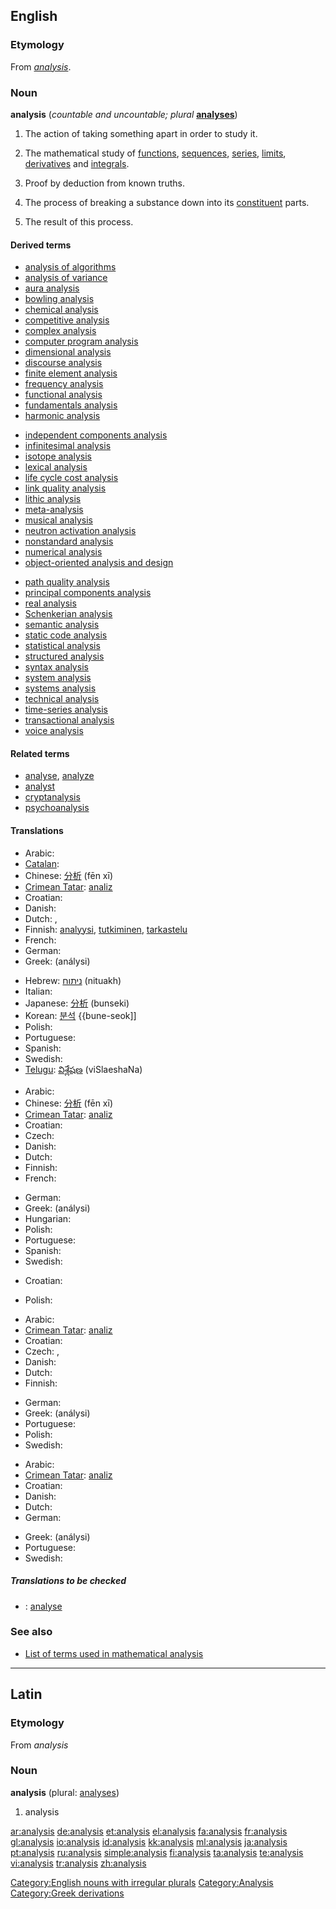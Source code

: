 {{see|Analysis}}
==English==
===Etymology===
From {{ML.}} ''[[#Latin|analysis]]''.

===Noun===
{{wikipedia}}
'''analysis''' (''countable and uncountable; plural'' '''[[analyses]]''')

# The action of taking something apart in order to study it.
# {{uncountable}} {{math}} The mathematical study of [[function]]s, [[sequence]]s, [[series]], [[limit]]s, [[derivative]]s and [[integral]]s.
# {{logic}} Proof by deduction from known truths.
# {{uncountable}} {{chemistry}} The process of breaking a substance down into its [[constituent]] parts.
# {{countable}} {{chemistry}} The result of this process.

====Derived terms====
<!--See Wikipedia for the meanings of many of these-->
{{top3}}
* [[analysis of algorithms]]<!--in computing-->
* [[analysis of variance]]<!--in statistics-->
* [[aura analysis]]<!--study of bodily auras and energy fields-->
* [[bowling analysis]]<!--in cricket-->
* [[chemical analysis]]
* [[competitive analysis]]<!--in computing-->
* [[complex analysis]]<!--in mathematics-->
* [[computer program analysis]]<!--in computing-->
* [[dimensional analysis]]<!--in physics and engineering-->
* [[discourse analysis]]<!--in linguistics-->
* [[finite element analysis]]<!--in signal processing-->
* [[frequency analysis]]<!--in crytography-->
* [[functional analysis]]<!--in mathematics-->
* [[fundamentals analysis]]<!--in economics-->
* [[harmonic analysis]]<!--in mathematics-->
{{mid3}}
* [[independent components analysis]]<!--in signal processing-->
* [[infinitesimal analysis]]<!--in mathematics-->
* [[isotope analysis]]<!--in archaeology and paleontology-->
* [[lexical analysis]]<!--in computing-->
* [[life cycle cost analysis]]
* [[link quality analysis]]<!--in signal processing-->
* [[lithic analysis]]<!--study of stone tools, in archaeology-->
* [[meta-analysis]]<!--in statistics-->
* [[musical analysis]]<!--in music-->
* [[neutron activation analysis]]<!--in chemistry-->
* [[nonstandard analysis]]<!--in mathematics-->
* [[numerical analysis]]<!--in mathematics-->
* [[object-oriented analysis and design]]<!--in computing-->
{{mid3}}
* [[path quality analysis]]<!--in signal processing-->
* [[principal components analysis]]<!--in signal processing-->
* [[real analysis]]<!--in mathematics-->
* [[Schenkerian analysis]]<!--in music-->
* [[semantic analysis]]<!--in computing-->
* [[static code analysis]]<!--in computing-->
* [[statistical analysis]]<!--in mathematics-->
* [[structured analysis]]<!--in computing-->
* [[syntax analysis]]<!--in computing-->
* [[system analysis]]<!--in electrical engineering-->
* [[systems analysis]]<!--study of large systems-->
* [[technical analysis]]<!--in economics-->
* [[time-series analysis]]<!--in statistics-->
* [[transactional analysis]]<!--in psychotherapy-->
* [[voice analysis]]<!--in linguistics-->
{{bottom}}

====Related terms====
* [[analyse]], [[analyze]]
* [[analyst]]
* [[cryptanalysis]]<!--in crytography-->
* [[psychoanalysis]]

====Translations====
{{trans-top|action of taking something apart to study it}}
* Arabic: {{t-|ar|تحليل|sc=ARchar}}
* [[Catalan]]: {{t|ca|anàlisi|f}}
* Chinese: [[分析]] (fēn xī)
* [[Crimean Tatar]]: [[analiz]]
* Croatian: {{t-|hr|analiza|f}}
* Danish: {{t-|da|analyse|c}}
* Dutch: {{t+|nl|analyse|f}}, {{t-|nl|ontleding|f}}
* Finnish: [[analyysi]], [[tutkiminen]], [[tarkastelu]]
* French: {{t+|fr|analyse|f}}
* German: {{t-|de|Analyse|f}}
* Greek: {{t|el|ανάλυση|f|sc=Grek}} (análysi)
{{trans-mid}}
* Hebrew: [[ניתוח]] (nituakh) {{m}}
* Italian: {{t+|it|analisi|f}}
* Japanese: [[分析]] (bunseki)
* Korean: [[분석]] {{bune-seok]]
* Polish: {{t-|pl|analiza|f}}
* Portuguese: {{t-|pt|análise|f}}
* Spanish: {{t|es|análisis|m}}
* Swedish: {{t-|sv|analys|c}}
* [[Telugu]]: [[విశ్లేషణ]] (viSlaeshaNa)
{{trans-bottom}}

{{trans-top|in mathematics}}
* Arabic: {{t-|ar|تحليل رياضي|sc=ARchar}}
* Chinese: [[分析]] (fēn xī)
* [[Crimean Tatar]]: [[analiz]]
* Croatian: {{t-|hr|analiza|f}}
* Czech: {{t+|cs|analýza|f}}
* Danish: {{t-|da|analyse|c}}
* Dutch: {{t+|nl|analyse|f}}
* Finnish: {{t+|fi|analyysi}}
* French: {{t+|fr|analyse|f}}
{{trans-mid}}
* German: {{t+|de|Analysis|f}}
* Greek: {{t|el|ανάλυση|f|sc=Grek}} (análysi)
* Hungarian: {{t-|hu|analízis}}
* Polish: {{t-|pl|analiza|f}}
* Portuguese: {{t-|pt|análise|f}}
* Spanish: {{t+|es|análisis|m}}
* Swedish: {{t-|sv|analys|c}}
{{trans-bottom}}

{{trans-top|proof by deduction from known truths}}
* Croatian: {{t-|hr|analiza|f}}
{{trans-mid}}
* Polish: {{t-|pl|analiza|f}}
{{trans-bottom}}

{{trans-top|chemistry: process of breaking a substance down}}
* Arabic: {{t-|ar|تحليل مختبري|sc=Arab}}
* [[Crimean Tatar]]: [[analiz]]
* Croatian: {{t-|hr|analiza|f}}
* Czech: {{t-|cs|rozbor|m}}, {{t+|cs|analýza|f}}
* Danish: {{t-|da|analyse|c}}
* Dutch: {{t+|nl|analyse|f}}
* Finnish: {{t+|fi|analyysi}}
{{trans-mid}}
* German: {{t-|de|Analyse|f}}
* Greek: {{t|el|ανάλυση|f|sc=Grek}} (análysi)
* Portuguese: {{t-|pt|análise|f}}
* Polish: {{t-|pl|analiza|f}}
* Swedish: {{t-|sv|analys|c}}
{{trans-bottom}}

{{trans-top|chemistry: result of this process}}
* Arabic: {{t-|ar|تحليل معملي|sc=Arab}}
* [[Crimean Tatar]]: [[analiz]]
* Croatian: {{t-|hr|analiza|f}}
* Danish: {{t-|da|analyse|c}}
* Dutch: {{t+|nl|analyse|f}}
* German: {{t-|de|Analyse|f}}
{{trans-mid}}
* Greek: {{t|el|ανάλυση|f|sc=Grek}} (análysi)
* Portuguese: {{t-|pt|análise|f}}
* Swedish: {{t-|sv|analys|c}}
{{trans-bottom}}

=====Translations to be checked=====
<!--Remove this section once all of the translations below have been moved into
the tables above.-->
{{checktrans}}
* {{ttbc|Interlingua}}: [[analyse]]

===See also===
* [[:Category:Analysis|List of terms used in mathematical analysis]]

[[Category:English nouns with irregular plurals]]

----

==Latin==
===Etymology===
From {{Gr.}} ''analysis''

===Noun===
'''analysis''' {{f}} (plural: [[analyses]])

# analysis

[[Category:Analysis]]
[[Category:Greek derivations]]

[[ar:analysis]]
[[de:analysis]]
[[et:analysis]]
[[el:analysis]]
[[fa:analysis]]
[[fr:analysis]]
[[gl:analysis]]
[[io:analysis]]
[[id:analysis]]
[[kk:analysis]]
[[ml:analysis]]
[[ja:analysis]]
[[pt:analysis]]
[[ru:analysis]]
[[simple:analysis]]
[[fi:analysis]]
[[ta:analysis]]
[[te:analysis]]
[[vi:analysis]]
[[tr:analysis]]
[[zh:analysis]]